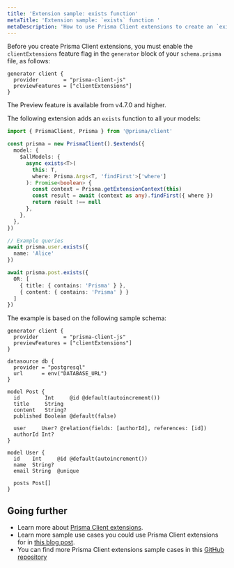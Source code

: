 ```yaml
---
title: 'Extension sample: exists function'
metaTitle: 'Extension sample: `exists` function '
metaDescription: 'How to use Prisma Client extensions to create an `exists` function.'
---
```


<TopBlock>

Before you create Prisma Client extensions, you must enable the `clientExtensions` feature flag in the `generator` block of your `schema.prisma` file, as follows:

```prisma
generator client {
  provider        = "prisma-client-js"
  previewFeatures = ["clientExtensions"]
}
```

<Admonition type="info">

The Preview feature is available from v4.7.0 and higher.

</Admonition>

The following extension adds an `exists` function to all your models:

```ts
import { PrismaClient, Prisma } from '@prisma/client'

const prisma = new PrismaClient().$extends({
  model: {
    $allModels: {
      async exists<T>(
        this: T,
        where: Prisma.Args<T, 'findFirst'>['where']
      ): Promise<boolean> {
        const context = Prisma.getExtensionContext(this)
        const result = await (context as any).findFirst({ where })
        return result !== null
      },
    },
  },
})

// Example queries
await prisma.user.exists({
  name: 'Alice'
})

await prisma.post.exists({
  OR: [
    { title: { contains: 'Prisma' } },
    { content: { contains: 'Prisma' } }
  ]
})
```

The example is based on the following sample schema:

```prisma
generator client {
  provider        = "prisma-client-js"
  previewFeatures = ["clientExtensions"]
}

datasource db {
  provider = "postgresql"
  url      = env("DATABASE_URL")
}

model Post {
  id        Int     @id @default(autoincrement())
  title     String
  content   String?
  published Boolean @default(false)

  user     User? @relation(fields: [authorId], references: [id])
  authorId Int?
}

model User {
  id    Int     @id @default(autoincrement())
  name  String?
  email String  @unique

  posts Post[]
}
```

</TopBlock>

## Going further

- Learn more about [Prisma Client extensions](/concepts/components/prisma-client/client-extensions).
- Learn more sample use cases you could use Prisma Client extensions for in [this blog post](https://www.prisma.io/blog/client-extensions-preview-8t3w27xkrxxn).
- You can find more Prisma Client extensions sample cases in this [GitHub repository](https://github.com/prisma/prisma-client-extensions)
